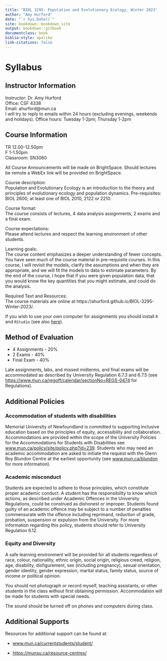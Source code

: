 ```yaml
--- 
title: "BIOL 3295: Population and Evolutionary Ecology, Winter 2023"
author: "Amy Hurford"
date: "`r Sys.Date()`"
site: bookdown::bookdown_site
output: bookdown::gitbook
documentclass: book
biblio-style: apalike
link-citations: false 
---
```


# Syllabus
## Instructor Information

Instructor: Dr. Amy Hurford\
Office: CSF 4338\
Email: ahurford@mun.ca\
I will try to reply to emails within 24 hours (excluding evenings, weekends and holidays).
Office hours: Tuesday 1-2pm; Thursday 1-2pm

## Course Information	
TR 12.00-12.50pm\
F 1-1.50pm\
Classroom: SN3060

All Course Announcements will be made on BrightSpace. Should lectures be remote a WebEx link will be provided on BrightSpace.


Course description:\
Population and Evolutionary Ecology is an introduction to the theory and principles of evolutionary ecology and population dynamics. Pre-requisites: BIOL 2600; at least one of BIOL 2010, 2122 or 2210.\
	
Course format:\
The course consists of lectures, 4 data analysis assignments, 2 exams and a final exam.\ 

Course expectations:\
Please attend lectures and respect the learning environment of other students.\
	    
Learning goals:\
The course content emphasizes a deeper understanding of fewer concepts. You have seen much of the course material in pre-requisite courses. In this course, I will revisit the models, clarify the assumptions and when they are appropriate, and we will fit the models to data to estimate parameters. By the end of the course, I hope that if you were given population data, that you would know the key quantities that you might estimate, and could do the analysis.

Required Text and Resources:\
The course materials are online at https://ahurford.github.io/BIOL-3295-Winter-2023/.

If you wish to use your own computer for assignments you should install `R` and `RStudio` (see also [here](https://ahurford.github.io/quant-guide-all-courses/install.html)).

## Method of Evaluation

- 4 Assignments - 20%
- 2 Exams - 40%
- Final Exam - 40%

Late assignments, labs, and missed midterms, and final exams will be accommodated as described by University Regulation 6.7.3 and 6.7.5 (see [https://www.mun.ca/regoff/calendar/sectionNo=REGS-0474](https://www.mun.ca/regoff/calendar/sectionNo=REGS-0474) for Regulations).

## Additional Policies
### Accommodation of students with disabilities
Memorial University of Newfoundland is committed to supporting inclusive education based on the principles of equity, accessibility and collaboration. Accommodations are provided within the scope of the University Policies for the Accommodations for Students with Disabilities see [www.mun.ca/policy/site/policy.php?id=239](www.mun.ca/policy/site/policy.php?id=239). Students who may need an academic accommodation are asked to initiate the request with the Glenn Roy Blundon Centre at the earliest opportunity (see [www.mun.ca/blundon](www.mun.ca/blundon) for more information). 

### Academic misconduct
Students are expected to adhere to those principles, which constitute proper academic conduct. A student has the responsibility to know which actions, as described under Academic Offences in the University Regulations, could be construed as dishonest or improper. Students found guilty of an academic offence may be subject to a number of penalties commensurate with the offence including reprimand, reduction of grade, probation, suspension or expulsion from the University. For more information regarding this policy, students should refer to University Regulation 6.12. 

### Equity and Diversity
A safe learning environment will be provided for all students regardless of race, colour, nationality, ethnic origin, social origin, religious creed, religion, age, disability, disfigurement, sex (including pregnancy), sexual orientation, gender identity, gender expression, marital status, family status, source of income or political opinion.

You should not photograph or record myself, teaching assistants, or other students in the class without first obtaining permission. Accommodation will be made for students with special needs.

The sound should be turned off on phones and computers during class.

## Additional Supports
Resources for additional support can be found at:

- [www.mun.ca/currentstudents/student/](www.mun.ca/currentstudents/student/)

- [https://munsu.ca/resource-centres/](https://munsu.ca/resource-centres/)




